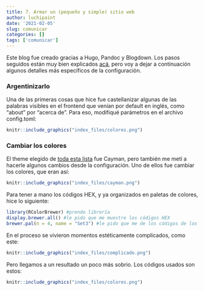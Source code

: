 ```yaml
---
title: 7. Armar un (pequeño y simple) sitio web
author: luchipaint
date: '2021-02-05'
slug: comunicar
categories: []
tags: ['comunicar']
---
```


Este blog fue creado gracias a Hugo, Pandoc y Blogdown. Los pasos seguidos están muy  bien explicados [acá](https://bookdown.org/yihui/blogdown/), pero voy a dejar a continuación algunos detalles más específicos de la configuración.

### Argentinizarlo

Una de las primeras cosas que hice fue castellanizar algunas de las palabras visibles en el frontend que venían por default en inglés, como "about" por "acerca de". Para eso, modifiqué parámetros en el archivo config.toml:

```r
knitr::include_graphics("index_files/colores.png")
```

### Cambiar los colores

El theme elegido de [toda esta lista](https://themes.gohugo.io/) fue Cayman, pero también me metí a hacerle algunos cambios desde la configuración. Uno de ellos fue cambiar los colores, que eran así:

```r
knitr::include_graphics("index_files/cayman.png")
```

Para tener a mano los códigos HEX, y ya organizados en paletas de colores, hice lo siguiente:

```r
library(RColorBrewer) #prendo librería
display.brewer.all() #le pido que me muestre los códigos HEX
brewer.pal(n = 4, name = "Set3") #le pido que me de los códigos de los primeros cuatro colores de la paleta Set 3
```

En el proceso se vivieron momentos estéticamente complicados, como este:

```r
knitr::include_graphics("index_files/complicado.png")
```

Pero llegamos a un resultado un poco más sobrio. Los códigos usados son estos: 

```r
knitr::include_graphics("index_files/colores.png")
```


